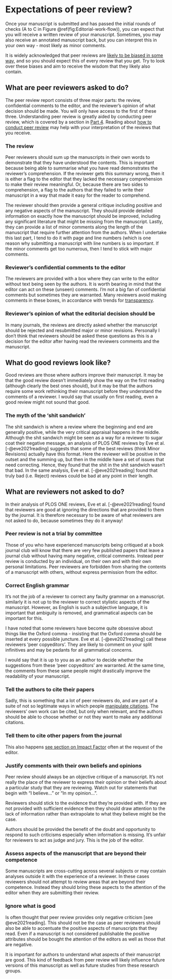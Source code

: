 # Expectations of peer review? {#peerreview2}

Once your manuscript is submitted and has passed the initial rounds of checks (A to C in Figure \@ref(fig:Editorial-work-flow)), you can expect that you will receive a written review of your manuscript. Sometimes, you may also receive an annotated manuscript back, but you can interpret this in your own way - most likely as minor comments. 

It is widely acknowledged that peer reviews are [likely to be biased in some way](#problempeerreview), and so you should expect this of every review that you get. Try to look over these biases and aim to receive the wisdom that they likely also contain.

## What are peer reviewers asked to do?
The peer review report consists of three major parts: the review, confidential comments to the editor, and the reviewer's opinion of what decision should be made. You will only have access to the first of these three. Understanding peer review is greatly aided by conducting peer review, which is covered by a section in [Part 4](#howpeerreview). Reading about [how to conduct peer review](#howpeerreview) may help with your interpretation of the reviews that you receive.

### The review
Peer reviewers should sum up the manuscripts in their own words to demonstrate that they have understood the contents. This is important because being able to summarise what you have read demonstrates the reviewer’s comprehension. If the reviewer gets this summary wrong, then it is either a flag to the editor that they lacked the necessary comprehension to make their review meaningful. Or, because there are two sides to comprehension, a flag to the authors that they failed to write their manuscript in a way that made it easy for the reader to comprehend. 

The reviewer should then provide a general critique including positive and any negative aspects of the manuscript. They should provide detailed information on exactly how the manuscript should be improved, including any significant literature that might be missing from the manuscript. Lastly, they can provide a list of minor comments along the length of the manuscript that require further attention from the authors. When I undertake this last part, I tend to do it with page and line numbers (which is one reason why submitting a manuscript with line numbers is so important. If the minor comments get too numerous, then I tend to stick with major comments.

### Reviewer's confidential comments to the editor
The reviewers are provided with a box where they can write to the editor without text being seen by the authors. It is worth bearing in mind that the editor can act on these (unseen) comments. I'm not a big fan of confidential comments but sometimes they are warranted. Many reviewers avoid making comments in these boxes, in accordance with trends for [transparency](#transparent). 

### Reviewer's opinion of what the editorial decision should be
In many journals, the reviews are directly asked whether the manuscript should be rejected and resubmitted major or minor revisions. Personally I don't think that reviewers should be asked these questions as this is a decision for the editor after having read the reviewers comments and the manuscript.

## What do good reviews look like?
Good reviews are those where authors improve their manuscript. It may be that the good review doesn't immediately show the way on the first reading (although clearly the best ones should), but it may be that the authors require some work rethinking their manuscript before they understand the comments of a reviewer. I would say that usually on first reading, even a good review might not sound that good. 

### The myth of the 'shit sandwich' {#shit}
The shit sandwich is where a review where the beginning and end are generally positive, while the very critical appraisal happens in the middle. Although the shit sandwich might be seen as a way for a reviewer to sugar coat their negative message, an analysis of PLOS ONE reviews by Eve et al. [-@eve2021reading] suggests that some of the best reviews (think Minor Revisions) actually have this format. Here the reviewer will be positive in the outset and the summing up, but then in the middle have a set of issues that need correcting. Hence, they found that the shit in the shit sandwich wasn't that bad. In the same analysis, Eve et al. [-@eve2021reading] found that truly bad (i.e. Reject) reviews could be bad at any point in their length. 


## What are reviewers not asked to do?
In their analysis of PLOS ONE reviews, Eve et al. [-@eve2021reading] found that reviewers are good at ignoring the directions that are provided to them by the journal. It is therefore necessary to be aware of what reviewers are not asked to do, because sometimes they do it anyway!

### Peer review is not a trial by committee
Those of you who have experienced manuscripts being critiqued at a book journal club will know that there are very few published papers that leave a journal club without having many negative, critical comments. Instead peer review is conducted by an individual, on their own and with their own personal limitations. Peer reviewers are forbidden from sharing the contents of a manuscript with others, without express permission from the editor.

### Correct English grammar
It's not the job of a reviewer to correct any faulty grammar on a manuscript. similarly it is not up to the reviewer to correct stylistic aspects of the manuscript. However, as English is such a subjective language, it is important that ambiguity is removed, and grammatical aspects can be important for this. 

I have noted that some reviewers have become quite obsessive about things like the Oxford comma - insisting that the Oxford comma should be inserted at every possible juncture. Eve et al. [-@eve2021reading] call these reviewers ‘peer copyeditors’. They are likely to comment on your split infinitives and may be pedants for all grammatical concerns. 

I would say that it is up to you as an author to decide whether the suggestions from these 'peer copyeditors' are warranted. At the same time, the comments from these same people might drastically improve the readability of your manuscript.

### Tell the authors to cite their papers
Sadly, this is something that a lot of peer reviewers do, and are part of a suite of not so legitimate ways in which people [manipulate citations](#notlegitimate). The reviewers’ own work can be cited, but only when relevant, and the authors should be able to choose whether or not they want to make any additional citations.

### Tell them to cite other papers from the journal
This also happens [see section on Impact Factor](#impactfactor) often at the request of the editor.

### Justify comments with their own beliefs and opinions 
Peer review should always be an objective critique of a manuscript. It's not really the place of the reviewer to express their opinion or their beliefs about a particular study that they are reviewing. Watch out for statements that begin with "I believe..." or "In my opinion...".

Reviewers should stick to the evidence that they're provided with. If they are not provided with sufficient evidence then they should draw attention to the lack of information rather than extrapolate to what they believe might be the case. 

Authors should be provided the benefit of the doubt and opportunity to respond to such criticisms especially when information is missing. It's unfair for reviewers to act as judge and jury. This is the job of the editor. 

### Assess aspects of the manuscript that are beyond their competence
Some manuscripts are cross-cutting across several subjects or may contain analyses outside it with the experience of a reviewer. In these cases reviewers should not attempt to review areas that are beyond their competence. Instead they should bring these aspects to the attention of the editor when they are submitting their review.

### Ignore what is good
Is often thought that peer review provides only negative criticism [see @eve2021reading]. This should not be the case as peer reviewers should also be able to accentuate the positive aspects of manuscripts that they read. Even if a manuscript is not considered publishable the positive attributes should be bought the attention of the editors as well as those that are negative.

It is important for authors to understand what aspects of their manuscript are good. This kind of feedback from peer review will likely influence future versions of this manuscript as well as future studies from these research groups.

